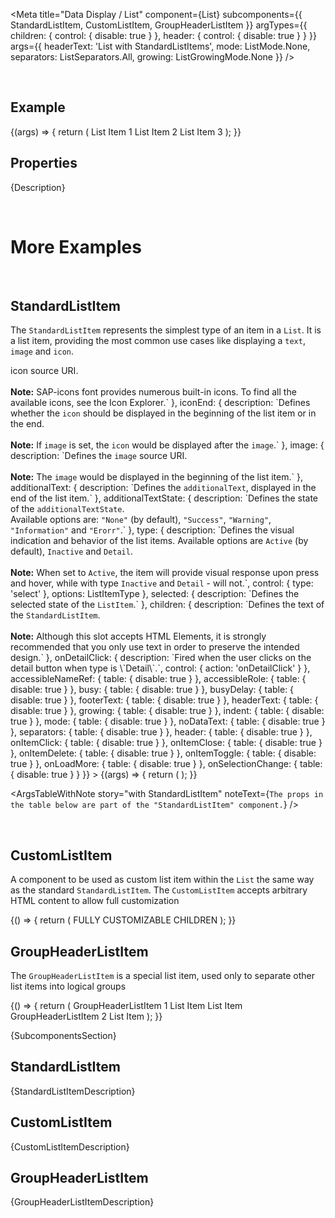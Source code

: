 
<Meta
  title="Data Display / List"
  component={List}
  subcomponents={{ StandardListItem, CustomListItem, GroupHeaderListItem }}
  argTypes={{
    children: { control: { disable: true } },
    header: { control: { disable: true } }
  }}
  args={{
    headerText: 'List with StandardListItems',
    mode: ListMode.None,
    separators: ListSeparators.All,
    growing: ListGrowingMode.None
  }}
/>

<DocsHeader />

<br />

## Example

<Canvas>
  <Story name="Default">
    {(args) => {
      return (
        <List {...args}>
          <StandardListItem additionalText="3">List Item 1</StandardListItem>
          <StandardListItem additionalText="2">List Item 2</StandardListItem>
          <StandardListItem additionalText="1">List Item 3</StandardListItem>
        </List>
      );
    }}
  </Story>
</Canvas>

## Properties

<ArgsTableWithNote story="Default" />

<Markdown>{Description}</Markdown>

<br />

# More Examples

<br />

## StandardListItem

The `StandardListItem` represents the simplest type of an item in a `List`. It is a
list item, providing the most common use cases like displaying a `text`, `image` and `icon`.

<Canvas>
  <Story
    name="with StandardListItem"
    args={{
      description: 'StandardListItem',
      icon: 'employee',
      iconEnd: false,
      image: '',
      additionalText: 'info',
      additionalTextState: ValueState.None,
      type: ListItemType.Active,
      selected: false,
      children: 'List Item'
    }}
    argTypes={{
      description: { description: `Defines the description displayed right under the item text, if such is present.` },
      icon: {
        description: `Defines the <code>icon</code> source URI. <br><br> <b>Note:</b> SAP-icons font provides numerous built-in icons. To find all the available icons, see the <ui5-link target="_blank" href="https://openui5.hana.ondemand.com/test-resources/sap/m/demokit/iconExplorer/webapp/index.html" class="api-table-content-cell-link">Icon Explorer</ui5-link>.`
      },
      iconEnd: {
        description: `Defines whether the <code>icon</code> should be displayed in the beginning of the list item or in the end. <br><br> <b>Note:</b> If <code>image</code> is set, the <code>icon</code> would be displayed after the <code>image</code>.`
      },
      image: {
        description: `Defines the <code>image</code> source URI. <br><br> <b>Note:</b> The <code>image</code> would be displayed in the beginning of the list item.`
      },
      additionalText: {
        description: `Defines the <code>additionalText</code>, displayed in the end of the list item.`
      },
      additionalTextState: {
        description: `Defines the state of the <code>additionalTextState</code>. <br> Available options are: <code>"None"</code> (by default), <code>"Success"</code>, <code>"Warning"</code>, <code>"Information"</code> and <code>"Erorr"</code>.`
      },
      type: {
        description: `Defines the visual indication and behavior of the list items. Available options are <code>Active</code> (by default), <code>Inactive</code> and <code>Detail</code>. <br><br> <b>Note:</b> When set to <code>Active</code>, the item will provide visual response upon press and hover, while with type <code>Inactive</code> and <code>Detail</code> - will not.`,
        control: { type: 'select' },
        options: ListItemType
      },
      selected: {
        description: `Defines the selected state of the <code>ListItem</code>.`
      },
      children: {
        description: `Defines the text of the <code>StandardListItem</code>. <br><br> <b>Note:</b> Аlthough this slot accepts HTML Elements, it is strongly recommended that you only use text in order to preserve the intended design.`
      },
      onDetailClick: {
        description: `Fired when the user clicks on the detail button when type is \`Detail\`.`,
        control: { action: 'onDetailClick' }
      },
      accessibleNameRef: { table: { disable: true } },
      accessibleRole: { table: { disable: true } },
      busy: { table: { disable: true } },
      busyDelay: { table: { disable: true } },
      footerText: { table: { disable: true } },
      headerText: { table: { disable: true } },
      growing: { table: { disable: true } },
      indent: { table: { disable: true } },
      mode: { table: { disable: true } },
      noDataText: { table: { disable: true } },
      separators: { table: { disable: true } },
      header: { table: { disable: true } },
      onItemClick: { table: { disable: true } },
      onItemClose: { table: { disable: true } },
      onItemDelete: { table: { disable: true } },
      onItemToggle: { table: { disable: true } },
      onLoadMore: { table: { disable: true } },
      onSelectionChange: { table: { disable: true } }
    }}
  >
    {(args) => {
      return (
        <List headerText="List with a customizable StandardListItem">
          <StandardListItem {...args} />
        </List>
      );
    }}
  </Story>
</Canvas>

<ArgsTableWithNote
  story="with StandardListItem"
  noteText={`The props in the table below are part of the "StandardListItem" component.`}
/>

<br />

## CustomListItem

A component to be used as custom list item within the <code>List</code> the same way as the standard <code>StandardListItem</code>. The <code>CustomListItem</code> accepts arbitrary HTML content to allow full
customization

<Canvas>
  <Story name="with CustomListItem">
    {() => {
      return (
        <List headerText="List with a CustomListItem">
          <CustomListItem>
            <FlexBox justifyContent={FlexBoxJustifyContent.SpaceAround} style={{ width: '100%' }}>
              <Text style={{ fontWeight: 'bold' }}>FULLY</Text>
              <Text style={{ color: 'red' }}>CUSTOMIZABLE</Text>
              <Text style={{ color: 'white', backgroundColor: ThemingParameters.sapButton_Emphasized_Background }}>
                CHILDREN
              </Text>
            </FlexBox>
          </CustomListItem>
          <CustomListItem>
            <ProgressIndicator value={50} />
          </CustomListItem>
        </List>
      );
    }}
  </Story>
</Canvas>

<br />

## GroupHeaderListItem

The <code>GroupHeaderListItem</code> is a special list item, used only to separate other list items into logical groups

<Canvas>
  <Story name="with GroupHeaderListItem">
    {() => {
      return (
        <List headerText="List with a GroupHeaderListItem">
          <GroupHeaderListItem>GroupHeaderListItem 1</GroupHeaderListItem>
          <StandardListItem>List Item</StandardListItem>
          <StandardListItem>List Item</StandardListItem>
          <GroupHeaderListItem>GroupHeaderListItem 2</GroupHeaderListItem>
          <StandardListItem>List Item</StandardListItem>
        </List>
      );
    }}
  </Story>
</Canvas>

<Markdown>{SubcomponentsSection}</Markdown>

## StandardListItem

<Markdown>{StandardListItemDescription}</Markdown>

## CustomListItem

<Markdown>{CustomListItemDescription}</Markdown>

## GroupHeaderListItem

<Markdown>{GroupHeaderListItemDescription}</Markdown>

<Footer />
